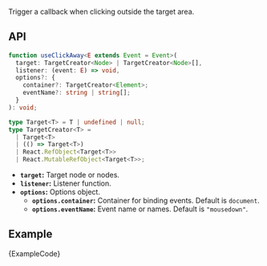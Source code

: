 
Trigger a callback when clicking outside the target area.

## API

```ts
function useClickAway<E extends Event = Event>(
  target: TargetCreator<Node> | TargetCreator<Node>[],
  listener: (event: E) => void,
  options?: {
    container?: TargetCreator<Element>;
    eventName?: string | string[];
  }
): void;

type Target<T> = T | undefined | null;
type TargetCreator<T> =
  | Target<T>
  | (() => Target<T>)
  | React.RefObject<Target<T>>
  | React.MutableRefObject<Target<T>>;
```

- **`target`:** Target node or nodes.
- **`listener`:** Listener function.
- **`options`:** Options object.
  - **`options.container`:** Container for binding events. Default is `document`.
  - **`options.eventName`:** Event name or names. Default is `"mousedown"`.

## Example

<ExampleBlock>
  <Example />
</ExampleBlock>
<CodeBlock language="tsx">{ExampleCode}</CodeBlock>
